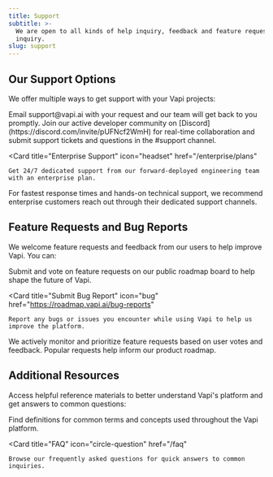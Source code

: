```yaml
---
title: Support
subtitle: >-
  We are open to all kinds of help inquiry, feedback and feature request, help
  inquiry.
slug: support
---
```


## Our Support Options

We offer multiple ways to get support with your Vapi projects:

<CardGroup cols={3}>
  <Card title="Email Support" icon="envelope" href="mailto:support@vapi.ai">
    Email support@vapi.ai with your request and our team will get back to you promptly.
  </Card>
  
  <Card title="Community Support" icon="fa-brands fa-discord" href="https://discord.com/invite/pUFNcf2WmH">
    Join our active developer community on [Discord](https://discord.com/invite/pUFNcf2WmH) for real-time collaboration and submit support tickets and questions in the #support channel.
  </Card>

  <Card 
    title="Enterprise Support" 
    icon="headset"
    href="/enterprise/plans"
  >
    Get 24/7 dedicated support from our forward-deployed engineering team with an enterprise plan.
  </Card>
</CardGroup>

<Note>
For fastest response times and hands-on technical support, we recommend enterprise customers reach out through their dedicated support channels.
</Note>

## Feature Requests and Bug Reports

We welcome feature requests and feedback from our users to help improve Vapi. You can:

<CardGroup cols={2}>
  <Card 
    title="Submit Feature Requests" 
    icon="lightbulb"
    href="https://roadmap.vapi.ai/feature-requests"
  >
    Submit and vote on feature requests on our public roadmap board to help shape the future of Vapi.
  </Card>

  <Card 
    title="Submit Bug Report" 
    icon="bug"
    href="https://roadmap.vapi.ai/bug-reports"
  >
    Report any bugs or issues you encounter while using Vapi to help us improve the platform.
  </Card>
</CardGroup>

<Note>
We actively monitor and prioritize feature requests based on user votes and feedback. Popular requests help inform our product roadmap.
</Note>

## Additional Resources

Access helpful reference materials to better understand Vapi's platform and get answers to common questions:

<CardGroup cols={2}>
  <Card 
    title="Glossary" 
    icon="book"
    href="/glossary"
  >
    Find definitions for common terms and concepts used throughout the Vapi platform.
  </Card>

  <Card 
    title="FAQ" 
    icon="circle-question"
    href="/faq"
  >
    Browse our frequently asked questions for quick answers to common inquiries.
  </Card>
</CardGroup>
